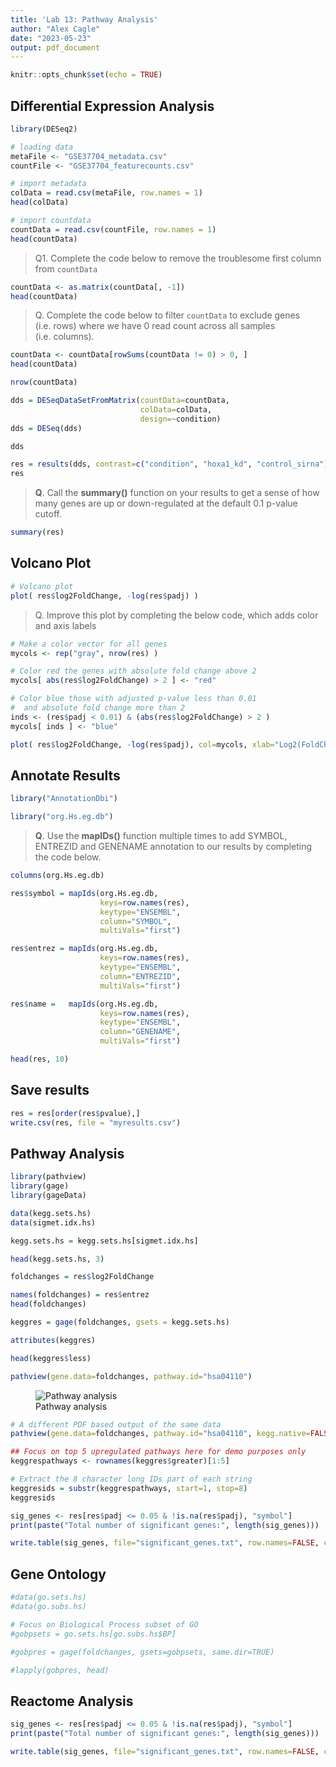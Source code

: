 ---
title: 'Lab 13: Pathway Analysis'
author: "Alex Cagle"
date: "2023-05-23"
output: pdf_document
---

```{r setup, include=FALSE}
knitr::opts_chunk$set(echo = TRUE)
```

## Differential Expression Analysis

```{r}
library(DESeq2)
```

```{r}
# loading data
metaFile <- "GSE37704_metadata.csv"
countFile <- "GSE37704_featurecounts.csv"

# import metadata
colData = read.csv(metaFile, row.names = 1)
head(colData)

# import countdata
countData = read.csv(countFile, row.names = 1)
head(countData)
```

> Q1. Complete the code below to remove the troublesome first column from `countData`

```{r}
countData <- as.matrix(countData[, -1])
head(countData)
```

> Q. Complete the code below to filter `countData` to exclude genes (i.e. rows) where we have 0 read count across all samples (i.e. columns).

```{r}
countData <- countData[rowSums(countData != 0) > 0, ]
head(countData)

nrow(countData)
```

```{r}
dds = DESeqDataSetFromMatrix(countData=countData,
                             colData=colData,
                             design=~condition)
dds = DESeq(dds)
```

```{r}
dds
```

```{r}
res = results(dds, contrast=c("condition", "hoxa1_kd", "control_sirna"))
res
```

> **Q**. Call the **summary()** function on your results to get a sense of how many genes are up or down-regulated at the default 0.1 p-value cutoff.

```{r}
summary(res)
```

## Volcano Plot

```{r}
# Volcano plot
plot( res$log2FoldChange, -log(res$padj) )
```

> Q. Improve this plot by completing the below code, which adds color and axis labels

```{r}
# Make a color vector for all genes
mycols <- rep("gray", nrow(res) )

# Color red the genes with absolute fold change above 2
mycols[ abs(res$log2FoldChange) > 2 ] <- "red"

# Color blue those with adjusted p-value less than 0.01
#  and absolute fold change more than 2
inds <- (res$padj < 0.01) & (abs(res$log2FoldChange) > 2 )
mycols[ inds ] <- "blue"

plot( res$log2FoldChange, -log(res$padj), col=mycols, xlab="Log2(FoldChange)", ylab="-Log(P-value)") 
```

## Annotate Results

```{r}
library("AnnotationDbi")
```

```{r}
library("org.Hs.eg.db")
```

> **Q**. Use the **mapIDs()** function multiple times to add SYMBOL, ENTREZID and GENENAME annotation to our results by completing the code below.

```{r}
columns(org.Hs.eg.db)

res$symbol = mapIds(org.Hs.eg.db,
                    keys=row.names(res), 
                    keytype="ENSEMBL",
                    column="SYMBOL",
                    multiVals="first")

res$entrez = mapIds(org.Hs.eg.db,
                    keys=row.names(res),
                    keytype="ENSEMBL",
                    column="ENTREZID",
                    multiVals="first")

res$name =   mapIds(org.Hs.eg.db,
                    keys=row.names(res),
                    keytype="ENSEMBL",
                    column="GENENAME",
                    multiVals="first")

head(res, 10)
```

## Save results

```{r}
res = res[order(res$pvalue),]
write.csv(res, file = "myresults.csv")
```

## Pathway Analysis

```{r}
library(pathview)
library(gage)
library(gageData)
```

```{r}
data(kegg.sets.hs)
data(sigmet.idx.hs)

kegg.sets.hs = kegg.sets.hs[sigmet.idx.hs]

head(kegg.sets.hs, 3)
```

```{r}
foldchanges = res$log2FoldChange

names(foldchanges) = res$entrez
head(foldchanges)
```

```{r}
keggres = gage(foldchanges, gsets = kegg.sets.hs)
```

```{r}
attributes(keggres)
```

```{r}
head(keggres$less)
```

```{r}
pathview(gene.data=foldchanges, pathway.id="hsa04110")
```

![Pathway analysis](hsa04110.pathview.png)

```{r}
# A different PDF based output of the same data
pathview(gene.data=foldchanges, pathway.id="hsa04110", kegg.native=FALSE)
```

```{r}
## Focus on top 5 upregulated pathways here for demo purposes only
keggrespathways <- rownames(keggres$greater)[1:5]

# Extract the 8 character long IDs part of each string
keggresids = substr(keggrespathways, start=1, stop=8)
keggresids
```

```{r}
sig_genes <- res[res$padj <= 0.05 & !is.na(res$padj), "symbol"]
print(paste("Total number of significant genes:", length(sig_genes)))
```

```{r}
write.table(sig_genes, file="significant_genes.txt", row.names=FALSE, col.names=FALSE, quote=FALSE)
```

## Gene Ontology

```{r}
#data(go.sets.hs)
#data(go.subs.hs)

# Focus on Biological Process subset of GO
#gobpsets = go.sets.hs[go.subs.hs$BP]

#gobpres = gage(foldchanges, gsets=gobpsets, same.dir=TRUE)

#lapply(gobpres, head)
```

## Reactome Analysis

```{r}
sig_genes <- res[res$padj <= 0.05 & !is.na(res$padj), "symbol"]
print(paste("Total number of significant genes:", length(sig_genes)))
```

```{r}
write.table(sig_genes, file="significant_genes.txt", row.names=FALSE, col.names=FALSE, quote=FALSE)
```
